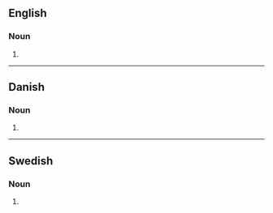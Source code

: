 {{also|Advents}}

==English==

===Noun===
{{head|en|noun plural form}}

# {{plural of|advent|lang=en}}

----

==Danish==

===Noun===
{{head|da|noun form|g=c}}

# {{inflection of|da|advent||indef|gen|s}}

----

==Swedish==

===Noun===
{{head|sv|noun form}}

# {{sv-noun-form-indef-gen|advent}}